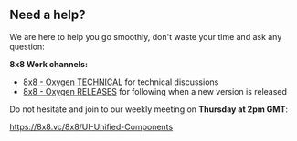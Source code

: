 
<Meta title="QuickStart/Help" />

## Need a help?

We are here to help you go smoothly, don't waste your time and ask any question:

**8x8 Work channels:**

- [8x8 - Oxygen TECHNICAL](https://work.8x8.com/link/conversations/f%3A2TsrdHpwJpCqNyOU32iXopwgXBjLZPO3gFjFGCGoQpg) for technical discussions
- [8x8 - Oxygen RELEASES](https://work.8x8.com/link/conversations/f%3AakilxwfFJqkD4sA1GUUi3R7-isMI-PLQ4wEFyiF3fVs) for following when a new version is released

Do not hesitate and join to our weekly meeting on **Thursday at 2pm GMT**:

https://8x8.vc/8x8/UI-Unified-Components
